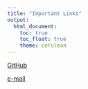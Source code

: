 ```yaml
---
title: "Important Links"
output: 
  html_document:
    toc: true
    toc_float: true
    theme: cerulean
---
```


[GitHub](https://www.p8105.com/homework_4.html)

[e-mail](mjn2142@columbia.edu)

